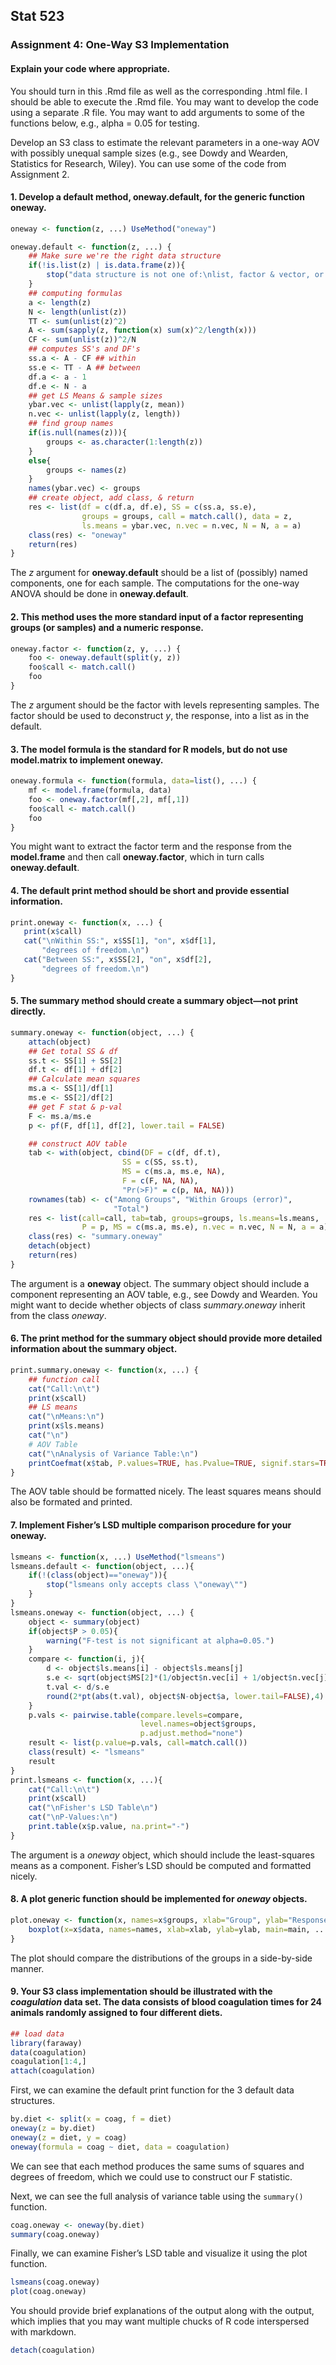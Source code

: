 Stat 523
--------

### Assignment 4: One-Way S3 Implementation

#### Explain your code where appropriate.

You should turn in this .Rmd file as well as the corresponding .html file. I should be able to execute the .Rmd file. You may want to develop the code using a separate .R file. You may want to add arguments to some of the functions below, e.g., alpha = 0.05 for testing.

Develop an S3 class to estimate the relevant parameters in a one-way AOV with possibly unequal sample sizes (e.g., see Dowdy and Wearden, Statistics for Research, Wiley). You can use some of the code from Assignment 2.

#### 1. Develop a default method, **oneway.default**,  for the  generic function **oneway**.
```r
oneway <- function(z, ...) UseMethod("oneway")

oneway.default <- function(z, ...) {
    ## Make sure we're the right data structure
    if(!is.list(z) | is.data.frame(z)){
        stop("data structure is not one of:\nlist, factor & vector, or formula")
    }
    ## computing formulas
    a <- length(z)
    N <- length(unlist(z))
    TT <- sum(unlist(z)^2)
    A <- sum(sapply(z, function(x) sum(x)^2/length(x)))
    CF <- sum(unlist(z))^2/N
    ## computes SS's and DF's
    ss.a <- A - CF ## within
    ss.e <- TT - A ## between
    df.a <- a - 1 
    df.e <- N - a 
    ## get LS Means & sample sizes
    ybar.vec <- unlist(lapply(z, mean))
    n.vec <- unlist(lapply(z, length))
    ## find group names
    if(is.null(names(z))){
        groups <- as.character(1:length(z))
    }
    else{
        groups <- names(z)
    }
    names(ybar.vec) <- groups
    ## create object, add class, & return
    res <- list(df = c(df.a, df.e), SS = c(ss.a, ss.e),
                groups = groups, call = match.call(), data = z,
                ls.means = ybar.vec, n.vec = n.vec, N = N, a = a)
    class(res) <- "oneway"
    return(res)
}
```
The *z* argument for **oneway.default** should be a list of (possibly) named components, one for each sample. The computations for the one-way ANOVA should be done in **oneway.default**.

#### 2. This method uses the more standard input of a factor representing groups (or samples) and a numeric response.
```r
oneway.factor <- function(z, y, ...) {
    foo <- oneway.default(split(y, z))
    foo$call <- match.call()
    foo
}
```
The *z* argument should be the factor with levels representing samples. The factor should be used to deconstruct *y*, the response, into a list as in the default.

#### 3. The model formula is the standard for R models, but do not use **model.matrix** to implement **oneway**.
```r
oneway.formula <- function(formula, data=list(), ...) {
    mf <- model.frame(formula, data)
    foo <- oneway.factor(mf[,2], mf[,1])
    foo$call <- match.call()
    foo
}
```
You might want to extract the factor term and the response from the **model.frame** and then call **oneway.factor**, which in turn calls **oneway.default**.

#### 4. The default **print** method should be short and provide essential information.
```r
print.oneway <- function(x, ...) {
   print(x$call)
   cat("\nWithin SS:", x$SS[1], "on", x$df[1],
       "degrees of freedom.\n")
   cat("Between SS:", x$SS[2], "on", x$df[2],
       "degrees of freedom.\n")
}
```

#### 5. The summary method should create a summary object---not print directly.
```r
summary.oneway <- function(object, ...) {
    attach(object)
    ## Get total SS & df
    ss.t <- SS[1] + SS[2]
    df.t <- df[1] + df[2]
    ## Calculate mean squares
    ms.a <- SS[1]/df[1]
    ms.e <- SS[2]/df[2]
    ## get F stat & p-val
    F <- ms.a/ms.e
    p <- pf(F, df[1], df[2], lower.tail = FALSE)

    ## construct AOV table
    tab <- with(object, cbind(DF = c(df, df.t),
                         SS = c(SS, ss.t),
                         MS = c(ms.a, ms.e, NA),
                         F = c(F, NA, NA),
                         "Pr(>F)" = c(p, NA, NA)))
    rownames(tab) <- c("Among Groups", "Within Groups (error)",
                       "Total")
    res <- list(call=call, tab=tab, groups=groups, ls.means=ls.means,
                P = p, MS = c(ms.a, ms.e), n.vec = n.vec, N = N, a = a)
    class(res) <- "summary.oneway"
    detach(object)
    return(res)
}
```
The argument is a **oneway** object. The summary object should include a component representing an AOV table, e.g., see Dowdy and Wearden. You might want to decide whether objects of class *summary.oneway* inherit from the class *oneway*.

#### 6. The print method for the summary object should provide more detailed information about the summary object.
```r
print.summary.oneway <- function(x, ...) {
    ## function call
    cat("Call:\n\t")
    print(x$call)
    ## LS means
    cat("\nMeans:\n")
    print(x$ls.means)
    cat("\n")
    # AOV Table
    cat("\nAnalysis of Variance Table:\n")
    printCoefmat(x$tab, P.values=TRUE, has.Pvalue=TRUE, signif.stars=TRUE, na.print="")
}
```
The  AOV table should be formatted nicely. The least squares means should also be formated and printed.

#### 7. Implement Fisher's LSD multiple comparison procedure for your oneway.
```r
lsmeans <- function(x, ...) UseMethod("lsmeans")
lsmeans.default <- function(object, ...){
    if(!(class(object)=="oneway")){
        stop("lsmeans only accepts class \"oneway\"")
    }
}
lsmeans.oneway <- function(object, ...) {
    object <- summary(object)
    if(object$P > 0.05){
        warning("F-test is not significant at alpha=0.05.")
    }
    compare <- function(i, j){
        d <- object$ls.means[i] - object$ls.means[j]
        s.e <- sqrt(object$MS[2]*(1/object$n.vec[i] + 1/object$n.vec[j]))
        t.val <- d/s.e
        round(2*pt(abs(t.val), object$N-object$a, lower.tail=FALSE),4)
    }
    p.vals <- pairwise.table(compare.levels=compare,
                             level.names=object$groups,
                             p.adjust.method="none")
    result <- list(p.value=p.vals, call=match.call())
    class(result) <- "lsmeans"
    result
}
print.lsmeans <- function(x, ...){
    cat("Call:\n\t")
    print(x$call)
    cat("\nFisher's LSD Table\n")
    cat("\nP-Values:\n")
    print.table(x$p.value, na.print="-")
}
```
The argument is a *oneway* object, which should include the least-squares means as a component. Fisher's LSD should be computed and formatted nicely.

#### 8. A plot generic function should be implemented for *oneway* objects.
```r
plot.oneway <- function(x, names=x$groups, xlab="Group", ylab="Response", main=capture.output(x$call), ...){
    boxplot(x=x$data, names=names, xlab=xlab, ylab=ylab, main=main, ...)
}
```
The plot should compare the distributions of the groups in a side-by-side manner.

#### 9. Your S3 class implementation should be illustrated with the *coagulation* data set. The data consists of blood coagulation times for 24 animals randomly assigned to four different diets.
```r
## load data
library(faraway)
data(coagulation)
coagulation[1:4,]
attach(coagulation)
```

First, we can examine the default print function for the 3 default
data structures.

```r
by.diet <- split(x = coag, f = diet)
oneway(z = by.diet)
oneway(z = diet, y = coag)
oneway(formula = coag ~ diet, data = coagulation)
```

We can see that each method produces the same sums of squares and
degrees of freedom, which we could use to construct our F statistic.

Next, we can see the full analysis of variance table using the
`summary()` function.

```r
coag.oneway <- oneway(by.diet)
summary(coag.oneway)
```

Finally, we can examine Fisher's LSD table and visualize it using the
plot function.

```r
lsmeans(coag.oneway)
plot(coag.oneway)
```

You should provide brief explanations of the output along with the output, which implies that you may want multiple chucks of R code interspersed with markdown.

```r
detach(coagulation)
```

